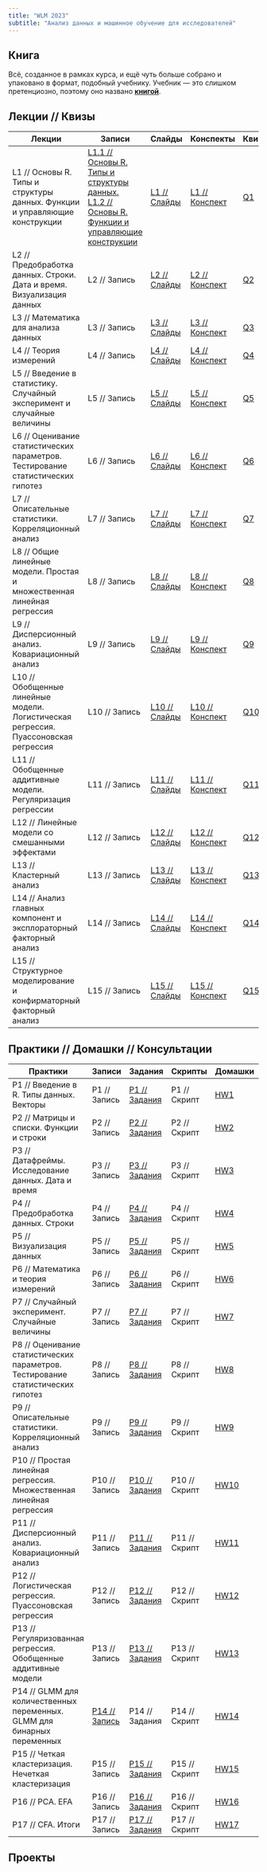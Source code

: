 ```yaml
---
title: "WLM 2023"
subtitle: "Анализ данных и машинное обучение для исследователей"
---
```


## Книга

Всё, созданное в рамках курса, и ещё чуть больше собрано и упаковано в формат, подобный учебнику. Учебник --- это слишком претенциозно, поэтому оно названо [**книгой**](../book/index.html).


## Лекции // Квизы

| Лекции    | Записи      | Слайды      | Конспекты     | Квизы |
|-----------|-------------|-------------|---------------|-------|
| L1 // Основы R. Типы и структуры данных. Функции и управляющие конструкции  | [L1.1 // Основы R. Типы и структуры данных.]() <br> [L1.2 //  Основы R. Функции и управляющие конструкции]()  | [L1 // Слайды](../slides/s1.html)  | [L1 // Конспект](../lectures/l1.html)  | [Q1](https://forms.gle/LHpf21zonJHXY7sQ6)    |
| L2 // Предобработка данных. Строки. Дата и время. Визуализация данных  | L2 // Запись  | [L2 // Слайды](../slides/s2.html)  | [L2 // Конспект](../lectures/l2.html)  | [Q2](https://forms.gle/dN3i9zRveUCaj32Q7)    |
| L3 // Математика для анализа данных  | L3 // Запись  | [L3 // Слайды](../slides/s3.html)  | [L3 // Конспект](../lectures/l3.html)  | [Q3](https://forms.gle/FGVyMEKHGPoCBLS28)    |
| L4 // Теория измерений  | L4 // Запись  | [L4 // Слайды](../slides/s4.html)  | [L4 // Конспект](../lectures/l4.html)  | [Q4](https://forms.gle/116ozrSuxaB9n2Z28)    |
| L5 // Введение в статистику. Случайный эксперимент и случайные величины  | L5 // Запись  | [L5 // Слайды](../slides/s5.html)  | [L5 // Конспект](../lectures/l5.html)  | [Q5](https://forms.gle/bMvV6TMpToC5c3DAA)    |
| L6 // Оценивание статистических параметров. Тестирование статистических гипотез  | L6 // Запись  | [L6 // Слайды](../slides/s6.html)  | [L6 // Конспект](../lectures/l6.html)  | [Q6](https://forms.gle/ET6KZ1Vcb5yM7mxcA)    |
| L7 // Описательные статистики. Корреляционный анализ  | L7 // Запись  | [L7 // Слайды](../slides/s7.html)  | [L7 // Конспект](../lectures/l7.html)  | [Q7](https://forms.gle/krkMM2KSMjF6A8gx8)    |
| L8 // Общие линейные модели. Простая и множественная линейная регрессия  | L8 // Запись  | [L8 // Слайды](../slides/s8.html)  | [L8 // Конспект](../lectures/l8.html)  | [Q8](https://forms.gle/JGpj7i5Dt7mhKxWf9)    |
| L9 // Дисперсионный анализ. Ковариационный анализ  | L9 // Запись  | [L9 // Слайды](../slides/s9.html)  | [L9 // Конспект](../lectures/l9.html)  | [Q9](https://forms.gle/YrFGUUa9AJ6SyeGE6)    |
| L10 // Обобщенные линейные модели. Логистическая регрессия. Пуассоновская регрессия | L10 // Запись | [L10 // Слайды](../slides/s10.html) | [L10 // Конспект](../lectures/l10.html) | [Q10](https://forms.gle/M6pvyLguN2RUpyES8)   |
| L11 // Обобщенные аддитивные модели. Регуляризация регрессии | L11 // Запись | [L11 // Слайды](../slides/s11.html) | [L11 // Конспект](../lectures/l11.html) | [Q11](https://forms.gle/cwBq9AdWEFCax3Pi9)   |
| L12 // Линейные модели со смешанными эффектами | L12 // Запись | [L12 // Слайды](../slides/s12.html) | [L12 // Конспект](../lectures/l12.html) | [Q12](https://forms.gle/nyFiewL3TT7RGurX8)   |
| L13 // Кластерный анализ | L13 // Запись | [L13 // Слайды](../slides/s13.html) | [L13 // Конспект](../lectures/l13.html) | [Q13](https://forms.gle/uaXZBZgXXuMXChoLA)   |
| L14 // Анализ главных компонент и эксплораторный факторный анализ | L14 // Запись | [L14 // Слайды](../slides/s14.html) | [L14 // Конспект](../lectures/l14.html) | [Q14](https://forms.gle/boeRWUuVSoDJA8Qb8)   |
| L15 // Структурное моделирование и конфирматорный факторный анализ | L15 // Запись | [L15 // Слайды](../slides/s15.html) | [L15 // Конспект](../lectures/l15.html) | [Q15](https://forms.gle/774QEaizLEpn9JZr9)   |



## Практики // Домашки // Консультации

| Практики  | Записи      | Задания      | Скрипты     | Домашки | Консультации | Скрипты     |
|-----------|-------------|--------------|-------------|---------|--------------|-------------|
| P1 // Введение в R. Типы данных. Векторы  | P1 // Запись  | [P1 // Задания](../practice/pr1.html)  | P1 // Скрипт  | [HW1](../homeworks/hw1.html)     | C1 // Запись   | C1 // Скрипт  |
| P2 // Матрицы и списки. Функции и строки  | P2 // Запись  | [P2 // Задания](../practice/pr2.html)  | P2 // Скрипт  | [HW2](../homeworks/hw2.html)     | C2 // Запись   | C2 // Скрипт  |
| P3 // Датафреймы. Исследование данных. Дата и время  | P3 // Запись  | [P3 // Задания](../practice/pr3.html)  | P3 // Скрипт  | [HW3](../homeworks/hw3.html)     | C3 // Запись   | C3 // Скрипт  |
| P4 // Предобработка данных. Строки  | P4 // Запись  | [P4 // Задания](../practice/pr4.html)  | P4 // Скрипт  | [HW4](../homeworks/hw4.html)     | C4 // Запись   | C4 // Скрипт  |
| P5 // Визуализация данных  | P5 // Запись  | [P5 // Задания](../practice/pr5.html)  | P5 // Скрипт  | [HW5](../homeworks/hw5.html)     | C5 // Запись   | C5 // Скрипт  |
| P6 // Математика и теория измерений  | P6 // Запись  | [P6 // Задания](../practice/pr6.html)  | P6 // Скрипт  | [HW6](../homeworks/hw6.html)     | C6 // Запись   | C6 // Скрипт  |
| P7 // Случайный эксперимент. Случайные величины  | P7 // Запись  | [P7 // Задания](../practice/pr7.html)  | P7 // Скрипт  | [HW7](../homeworks/hw7.html)     | C7 // Запись   | C7 // Скрипт  |
| P8 // Оценивание статистических параметров. Тестирование статистических гипотез  | P8 // Запись  | [P8 // Задания](../practice/pr8.html)  | P8 // Скрипт  | [HW8](../homeworks/hw8.html)     | C8 // Запись   | C8 // Скрипт  |
| P9 // Описательные статистики. Корреляционный анализ  | P9 // Запись  | [P9 // Задания](../practice/pr9.html)  | P9 // Скрипт  | [HW9](../homeworks/hw9.html)     | C9 // Запись   | C9 // Скрипт  |
| P10 // Простая линейная регрессия. Множественная линейная регрессия | P10 // Запись | [P10 // Задания](../practice/pr10.html) | P10 // Скрипт | [HW10](../homeworks/hw10.html)    | C10 // Запись  | C10 // Скрипт |
| P11 // Дисперсионный анализ. Ковариационный анализ | P11 // Запись | [P11 // Задания](../practice/pr11.html) | P11 // Скрипт | [HW11](../homeworks/hw11.html)    | C11 // Запись  | C11 // Скрипт |
| P12 // Логистическая регрессия. Пуассоновская регрессия | P12 // Запись | [P12 // Задания](../practice/pr12.html) | P12 // Скрипт | [HW12](../homeworks/hw12.html)    | C12 // Запись  | C12 // Скрипт |
| P13 // Регуляризованная регрессия. Обобщенные аддитивные модели | P13 // Запись | [P13 // Задания](../practice/pr13.html) | P13 // Скрипт | [HW13](../homeworks/hw13.html)    | C13 // Запись  | C13 // Скрипт |
| P14 // GLMM для количественных переменных. GLMM для бинарных переменных | [P14 // Запись](../practice/pr14.html) | P14 // Задания | P14 // Скрипт | [HW14](../homeworks/hw14.html)    | C14 // Запись  | C14 // Скрипт |
| P15 // Четкая кластеризация. Нечеткая кластеризация | P15 // Запись | [P15 // Задания](../practice/pr15.html) | P15 // Скрипт | [HW15](../homeworks/hw15.html)    | C15 // Запись  | C15 // Скрипт |
| P16 // PCA. EFA | P16 // Запись | [P16 // Задания](../practice/pr16.html) | P16 // Скрипт | [HW16](../homeworks/hw16.html)    | C16 // Запись  | C16 // Скрипт |
| P17 // CFA. Итоги | P17 // Запись | [P17 // Задания](../practice/pr17.html) | P17 // Скрипт | [HW17](../homeworks/hw17.html)    | C17 // Запись  | C17 // Скрипт |


## Проекты


